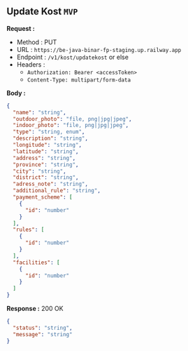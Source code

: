 
## Update Kost `MVP`

**Request :**

- Method : <Badge method="PUT">PUT</Badge>
- URL : `https://be-java-binar-fp-staging.up.railway.app`
- Endpoint : `/v1/kost/updatekost` or else
- Headers :
  - `Authorization: Bearer <accessToken>`
  - `Content-Type: multipart/form-data`

**Body :**

```json
{
  "name": "string",
  "outdoor_photo": "file, png|jpg|jpeg",
  "indoor_photo": "file, png|jpg|jpeg",
  "type": "string, enum",
  "description": "string",
  "longitude": "string",
  "latitude": "string",
  "address": "string",
  "province": "string",
  "city": "string",
  "district": "string",
  "adress_note": "string",
  "additional_rule": "string",
  "payment_scheme": [
    {
      "id": "number"
    }
  ],
  "rules": [
    {
      "id": "number"
    }
  ],
  "facilities": [
    {
      "id": "number"
    }
  ]
}
```

**Response :** <Badge outline variant="success">200 OK</Badge>

```json
{
  "status": "string",
  "message": "string"
}
```
